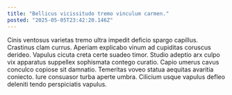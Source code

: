 ```yaml
---
title: "Bellicus vicissitudo tremo vinculum carmen."
posted: "2025-05-05T23:42:20.146Z"
---
```


Cinis ventosus varietas tremo ultra impedit deficio spargo capillus. Crastinus clam currus. Aperiam explicabo vinum ad cupiditas coruscus derideo.
Vapulus cicuta creta certe suadeo timor. Studio adeptio arx culpo vix apparatus suppellex sophismata contego curatio. Capio umerus cavus conculco copiose sit damnatio.
Temeritas voveo statua aequitas avaritia coniecto. Iure consuasor turba aperte umbra. Cilicium usque vapulus defleo deleniti tendo perspiciatis vapulus.
